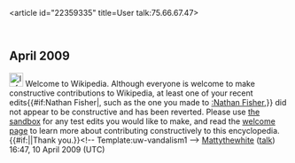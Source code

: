 <article id="22359335" title=User talk:75.66.67.47>
	<talkpage id="22359335" title="User talk:75.66.67.47">
== April 2009 ==

[[Image:Information.svg|25px]] Welcome to Wikipedia. Although everyone is welcome to make constructive contributions to Wikipedia, at least one of your recent edits{{#if:Nathan Fisher|, such as the one you made to [[:Nathan Fisher]],}} did not appear to be constructive and has been reverted. Please use [[Wikipedia:Sandbox|the sandbox]] for any test edits you would like to make, and read the [[Wikipedia:Welcoming committee/Welcome to Wikipedia|welcome page]] to learn more about contributing constructively to this encyclopedia. {{#if:|{{{2}}}|Thank you.}}&lt;!-- Template:uw-vandalism1 --&gt; [[User:Mattythewhite|Mattythewhite]] ([[User talk:Mattythewhite|talk]]) 16:47, 10 April 2009 (UTC)
	</talkpage>
</article>